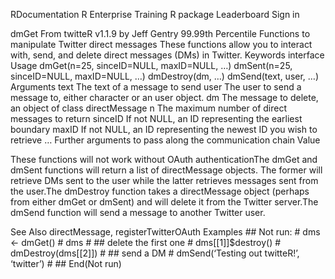 
RDocumentation 
R Enterprise Training
R package
Leaderboard
Sign in
 
dmGet
From twitteR v1.1.9
by Jeff Gentry
99.99th
Percentile
Functions to manipulate Twitter direct messages 
These functions allow you to interact with, send, and delete direct messages (DMs) in Twitter. 
Keywords
interface 
Usage
dmGet(n=25, sinceID=NULL, maxID=NULL, ...)
dmSent(n=25, sinceID=NULL, maxID=NULL, ...)
dmDestroy(dm, ...)
dmSend(text, user, ...)
Arguments
text
The text of a message to send
user
The user to send a message to, either character or an user object.
dm
The message to delete, an object of class directMessage
n
The maximum number of direct messages to return 
sinceID
If not NULL, an ID representing the earliest boundary
maxID
If not NULL, an ID representing the newest ID you wish to retrieve
...
Further arguments to pass along the communication chain
Value

These functions will not work without OAuth authenticationThe dmGet and dmSent functions will return a list of directMessage objects. The former will retrieve DMs sent to the user while the latter retrieves messages sent from the user.The dmDestroy function takes a directMessage object (perhaps from either dmGet or dmSent) and will delete it from the Twitter server.The dmSend function will send a message to another Twitter user. 

See Also
directMessage, registerTwitterOAuth
Examples
  ## Not run: 
#            dms <- dmGet()
#            dms
#            ## delete the first one
#            dms[[1]]$destroy()
#            dmDestroy(dms[[2]])
#            ## send a DM
#            dmSend('Testing out twitteR!', 'twitter')
#    ## End(Not run)
